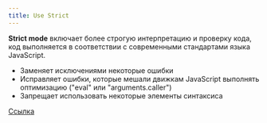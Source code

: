 ```yaml
---
title: Use Strict
---
```


**Strict mode** включает более строгую интерпретацию и проверку кода, код выполняется в соответствии с современными стандартами языка JavaScript.

- Заменяет исключениями некоторые ошибки
- Исправляет ошибки, которые мешали движкам JavaScript выполнять оптимизацию ("eval" или "arguments.caller")
- Запрещает использовать некоторые элементы синтаксиса

[Ссылка](https://developer.mozilla.org/ru/docs/Web/JavaScript/Reference/Strict_mode)
